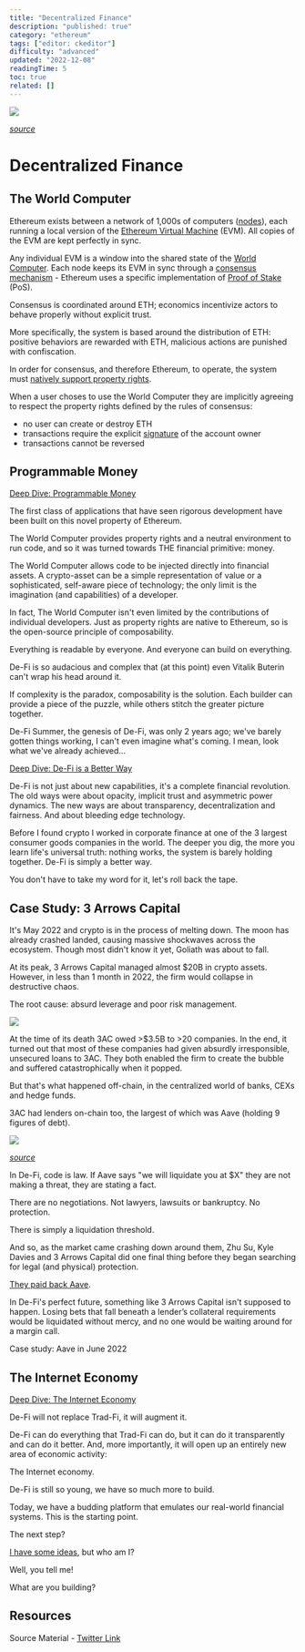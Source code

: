 ```yaml
---
title: "Decentralized Finance"
description: "published: true"
category: "ethereum"
tags: ["editor: ckeditor"]
difficulty: "advanced"
updated: "2022-12-08"
readingTime: 5
toc: true
related: []
---
```


![](/images/de-fi-banner.webp)

[*source*](https://www.vecteezy.com/free-vector/decentralized-finance)

# Decentralized Finance

## The World Computer

Ethereum exists between a network of 1,000s of computers ([nodes](https://inevitableeth.com/home/ethereum/node)), each running a local version of the [Ethereum Virtual Machine](https://inevitableeth.com/home/ethereum/evm) (EVM). All copies of the EVM are kept perfectly in sync. 

Any individual EVM is a window into the shared state of the [World Computer](https://inevitableeth.com/home/ethereum/world-computer). Each node keeps its EVM in sync through a [consensus mechanism](/ethereum/consensus) - Ethereum uses a specific implementation of [Proof of Stake](/ethereum/pos) (PoS).

Consensus is coordinated around ETH; economics incentivize actors to behave properly without explicit trust.

More specifically, the system is based around the distribution of ETH: positive behaviors are rewarded with ETH, malicious actions are punished with confiscation.

In order for consensus, and therefore Ethereum, to operate, the system must [natively support property rights](/ethereum/property-rights).

When a user choses to use the World Computer they are implicitly agreeing to respect the property rights defined by the rules of consensus:

*   no user can create or destroy ETH
*   transactions require the explicit [signature](/concepts/digital-signatures) of the account owner
*   transactions cannot be reversed

## Programmable Money

[Deep Dive: Programmable Money](/ethereum/programmable-money)

The first class of applications that have seen rigorous development have been built on this novel property of Ethereum.

The World Computer provides property rights and a neutral environment to run code, and so it was turned towards THE financial primitive: money.

The World Computer allows code to be injected directly into financial assets. A crypto-asset can be a simple representation of value or a sophisticated, self-aware piece of technology; the only limit is the imagination (and capabilities) of a developer.

  
In fact, The World Computer isn't even limited by the contributions of individual developers. Just as property rights are native to Ethereum, so is the open-source principle of composability.

Everything is readable by everyone. And everyone can build on everything.

De-Fi is so audacious and complex that (at this point) even Vitalik Buterin can't wrap his head around it.

If complexity is the paradox, composability is the solution. Each builder can provide a piece of the puzzle, while others stitch the greater picture together.

De-Fi Summer, the genesis of De-Fi, was only 2 years ago; we've barely gotten things working, I can't even imagine what's coming. I mean, look what we've already achieved...

[Deep Dive: De-Fi is a Better Way](/ethereum/a-better-way)

De-Fi is not just about new capabilities, it's a complete financial revolution. The old ways were about opacity, implicit trust and asymmetric power dynamics. The new ways are about transparency, decentralization and fairness. And about bleeding edge technology.

Before I found crypto I worked in corporate finance at one of the 3 largest consumer goods companies in the world. The deeper you dig, the more you learn life's universal truth: nothing works, the system is barely holding together. De-Fi is simply a better way.

You don't have to take my word for it, let's roll back the tape. 

## Case Study: 3 Arrows Capital

It's May 2022 and crypto is in the process of melting down. The moon has already crashed landed, causing massive shockwaves across the ecosystem. Though most didn't know it yet, Goliath was about to fall.

At its peak, 3 Arrows Capital managed almost $20B in crypto assets. However, in less than 1 month in 2022, the firm would collapse in destructive chaos.

The root cause: absurd leverage and poor risk management.

![](/images/de-fi-1.jpeg)

At the time of its death 3AC owed >$3.5B to >20 companies. In the end, it turned out that most of these companies had given absurdly irresponsible, unsecured loans to 3AC. They both enabled the firm to create the bubble and suffered catastrophically when it popped.

But that's what happened off-chain, in the centralized world of banks, CEXs and hedge funds.

3AC had lenders on-chain too, the largest of which was Aave (holding 9 figures of debt).

![](/images/de-fi-2.png)

[*source*](https://twitter.com/OnChainWizard/status/1536918183851982848)

In De-Fi, code is law. If Aave says "we will liquidate you at $X" they are not making a threat, they are stating a fact.

There are no negotiations. Not lawyers, lawsuits or bankruptcy. No protection.

There is simply a liquidation threshold.

And so, as the market came crashing down around them, Zhu Su, Kyle Davies and 3 Arrows Capital did one final thing before they began searching for legal (and physical) protection.

[They paid back Aave](https://blockworks.co/news/crypto-fund-three-arrows-capital-facing-potential-insolvency-report).

In De-Fi's perfect future, something like 3 Arrows Capital isn't supposed to happen. Losing bets that fall beneath a lender’s collateral requirements would be liquidated without mercy, and no one would be waiting around for a margin call.

Case study: Aave in June 2022

## The Internet Economy

[Deep Dive: The Internet Economy](/ethereum/internet-economy)

De-Fi will not replace Trad-Fi, it will augment it. 

De-Fi can do everything that Trad-Fi can do, but it can do it transparently and can do it better. And, more importantly, it will open up an entirely new area of economic activity: 

The Internet economy.

De-Fi is still so young, we have so much more to build. 

Today, we have a budding platform that emulates our real-world financial systems. This is the starting point. 

The next step? 

[I have some ideas](/ethereum/trustless-trust), but who am I?

Well, you tell me! 

What are you building?

## Resources

Source Material - [Twitter Link](https://twitter.com/logarithmicrex/status/1564620825289846784)

